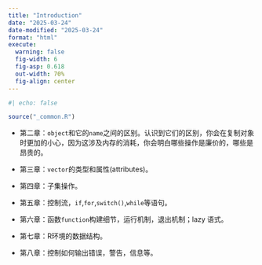 ```yaml
---
title: "Introduction"
date: "2025-03-24"
date-modified: "2025-03-24"
format: "html"
execute:
  warning: false
  fig-width: 6
  fig-asp: 0.618
  out-width: 70%
  fig-align: center
---
```


```r
#| echo: false

source("_common.R")
```

-   第二章：`object`和它的`name`之间的区别。认识到它们的区别，你会在复制对象时更加的小心，因为这涉及内存的消耗，你会明白哪些操作是廉价的，哪些是昂贵的。

-   第三章：`vector`的类型和属性(attributes)。

-   第四章：子集操作。

-   第五章：控制流，`if`,`for`,`switch()`,`while`等语句。

-   第六章：函数`function`构建细节，运行机制，退出机制；lazy 语式。

-   第七章：R环境的数据结构。

-   第八章：控制如何输出错误，警告，信息等。

